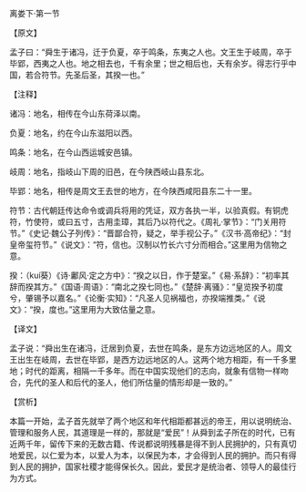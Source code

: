 

离娄下·第一节

【原文】

孟子曰：“舜生于诸冯，迁于负夏，卒于鸣条，东夷之人也。文王生于岐周，卒于毕郢，西夷之人也。地之相去也，千有余里；世之相后也，夭有余岁。得志行乎中国，若合符节。先圣后圣，其揆一也。”

【注释】

诸冯：地名，相传在今山东荷泽以南。

负夏：地名，约在今山东滋阳以西。

鸣条：地名，在今山西运城安邑镇。

岐周：地名，指岐山下周的旧邑，在今陕西岐山县东北。

毕郢：地名，相传是周文王去世的地方，在今陕西咸阳县东二十一里。

符节：古代朝廷传达命令或调兵将用的凭证，双方各执一半，以验真假。有铜虎符，竹使符，或曰五寸，古用圭璋，其后乃以符代之。《周礼·掌节》：“门关用符节。”《史记·魏公子列传》：“晋鄙合符，疑之，举手视公子。”《汉书·高帝纪》：“封皇帝玺符节。”《说文》：“符，信也。汉制以竹长六寸分而相合。”这里用为信物之意。

揆：（kuí葵）《诗·鄘风·定之方中》：“揆之以日，作于楚室。”《易·系辞》：“初率其辞而揆其方。”《国语·周语》：“南北之揆七同也。”《楚辞·离骚》：“皇览揆予初度兮，肇锡予以嘉名。”《论衡·实知》：“凡圣人见祸福也，亦揆端推类。”《说文》：“揆，度也。”这里用为大致估量之意。

【译文】

孟子说：“舜出生在诸冯，迁居到负夏，去世在鸣条，是东方边远地区的人。周文王出生在岐周，去世在毕郢，是西方边远地区的人。这两个地方相距，有一千多里地；时代的距离，相隔一千多年。而在中国实现他们的志向，就象有信物一样吻合，先代的圣人和后代的圣人，他们所估量的情形却是一致的。”

【赏析】

本篇一开始，孟子首先就举了两个地区和年代相距都甚远的帝王，用以说明统治、管理和服务人民，其道理是一样的，那就是“爱民”！从舜到孟子所在的时代，已有近两千年，留传下来的无数古籍、传说都说明残暴是得不到人民拥护的，只有真切地爱民，以仁爱为本，以爱人为本，以保民为本，才会得到人民的拥护。而只有得到人民的拥护，国家社稷才能得保长久。因此，爱民才是统治者、领导人的最佳行为方式。

